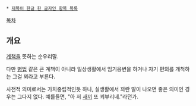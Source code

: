  * [[제목이 한글 한 글자인 항목 목록]]

[[목차]]

== 개요 ==
[[계책]]을 뜻하는 순우리말.

다만 [[병법]] 같은 큰 계책이 아니라 일상생활에서 임기응변을 하거나 자기 편의를 개척하는 그걸 꾀라고 부른다. 

사전적 의미로서는 가치중립적인듯 하나, 실생활에서 꾀란 말이 나오면 좋은 의미인 경우는 그다지 없다. 예를들면, "아 저 [[새끼]] 또 꾀부리네."라던가.
